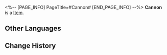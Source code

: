 <%-- [PAGE_INFO]
PageTitle=#Cannon#
[END_PAGE_INFO] --%>
{{Item Infobox
|id          = 250006
|image       = Item Cannon.png
|type        = 
|invCategory = 
|rarity      = 1
|effect      = 
|description = 
}}
'''Cannon''' is a [[Item]].

==Other Languages==
{{Other Languages
|en   = Cannon
|zhs  = 加农火炮
|zht  = 加農火炮
|ja   = キャノン砲
|ko   = 캐논 화포
|es   = Cañón
|fr   = Canon
|ru   = Пушка
|th   = ปืนใหญ่
|vi   = Đại Bác
|de   = Kanone
|id   = Meriam
|pt   = Canhão
}}

==Change History==
{{Change History|1.1}}
